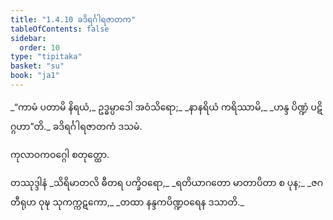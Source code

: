 ```yaml
---
title: "1.4.10 ခဒိရင်္ဂါရဇာတက"
tableOfContents: false
sidebar:
  order: 10
type: "tipitaka"
basket: "su"
book: "ja1"
---
```



<DynamicBreadcrumb />

<Division number="40" book="ja1" e="ch" v="22" p="10">

<Paragraph number="86" type="verses" book="ja1">
_“ကာမံ ပတာမိ နိရယံ,_  
ဥဒ္ဓမ္ပာဒေါ အဝံသိရော;_  
_နာနရိယံ ကရိဿာမိ,_  
_ဟန္ဒ ပိဏ္ဍံ ပဋိဂ္ဂဟာ”တိ._  


</Paragraph>
</Division>

<Paragraph number="87" type="center" book="ja1">
ခဒိရင်္ဂါရဇာတကံ ဒသမံ.

  
ကုလာဝကဝဂ္ဂေါ စတုတ္ထော.



</Paragraph>

<Paragraph number="88" type="center" book="ja1">
တဿုဒ္ဒါနံ


</Paragraph>

<Paragraph number="89" type="verses" book="ja1">
_သိရိမာတလိ ဓီတရ ပက္ခိဝရော,_  
_ရတိယာဂတော မာတာပိတာ စ ပုန;_  
_ဇဂတီရုဟ ဝုဍ္ဎ သုကက္ကဋကော,_  
_တထာ နန္ဒကပိဏ္ဍဝရေန ဒသာတိ._
</Paragraph>